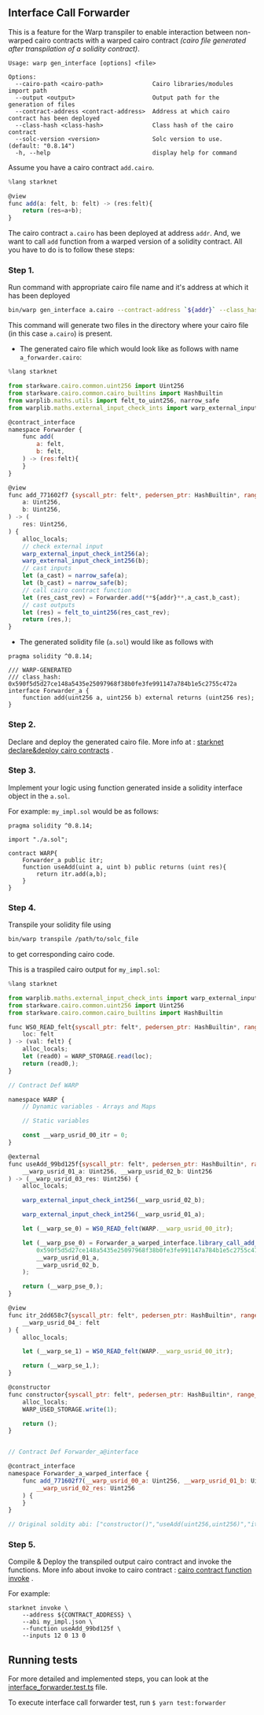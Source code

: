 ## Interface Call Forwarder

This is a feature for the Warp transpiler to enable interaction between non-warped cairo contracts with a warped cairo contract _(cairo file generated after transpilation of a solidity contract)_.

```text
Usage: warp gen_interface [options] <file>

Options:
  --cairo-path <cairo-path>              Cairo libraries/modules import path
  --output <output>                      Output path for the generation of files
  --contract-address <contract-address>  Address at which cairo contract has been deployed
  --class-hash <class-hash>              Class hash of the cairo contract
  --solc-version <version>               Solc version to use. (default: "0.8.14")
  -h, --help                             display help for command
```

Assume you have a cairo contract `add.cairo`.

```js
%lang starknet

@view
func add(a: felt, b: felt) -> (res:felt){
    return (res=a+b);
}
```

The cairo contract `a.cairo` has been deployed at address `addr`. And, we want to call `add` function from a warped version of a solidity contract. All you have to do is to follow these steps:

### Step 1.

Run command with appropriate cairo file name and it's address at which it has been deployed

```sh
bin/warp gen_interface a.cairo --contract-address `${addr}` --class_hash `${cairo_contract_class_hash}`
```

This command will generate two files in the directory where your cairo file (in this case `a.cairo`) is present.

- The generated cairo file which would look like as follows with name `a_forwarder.cairo`:

```js
%lang starknet

from starkware.cairo.common.uint256 import Uint256
from starkware.cairo.common.cairo_builtins import HashBuiltin
from warplib.maths.utils import felt_to_uint256, narrow_safe
from warplib.maths.external_input_check_ints import warp_external_input_check_int256

@contract_interface
namespace Forwarder {
    func add(
        a: felt,
        b: felt,
    ) -> (res:felt){
    }
}

@view
func add_771602f7 {syscall_ptr: felt*, pedersen_ptr: HashBuiltin*, range_check_ptr: felt}(
    a: Uint256,
    b: Uint256,
) -> (
    res: Uint256,
) {
    alloc_locals;
    // check external input
    warp_external_input_check_int256(a);
    warp_external_input_check_int256(b);
    // cast inputs
    let (a_cast) = narrow_safe(a);
    let (b_cast) = narrow_safe(b);
    // call cairo contract function
    let (res_cast_rev) = Forwarder.add(**${addr}**,a_cast,b_cast);
    // cast outputs
    let (res) = felt_to_uint256(res_cast_rev);
    return (res,);
}
```

- The generated solidity file (`a.sol`) would like as follows with

```solidity
pragma solidity ^0.8.14;

/// WARP-GENERATED
/// class_hash: 0x590f5d5d27ce148a5435e25097968f38b0fe3fe991147a784b1e5c2755c472a
interface Forwarder_a {
    function add(uint256 a, uint256 b) external returns (uint256 res);
}
```

### Step 2.

Declare and deploy the generated cairo file. More info at : [starknet declare&deploy cairo contracts](https://www.cairo-lang.org/docs/hello_starknet/intro.html#declare-the-contract-on-the-starknet-testnet) .

### Step 3.

Implement your logic using function generated inside a solidity interface object in the `a.sol`.

For example: `my_impl.sol` would be as follows:

```solidity
pragma solidity ^0.8.14;

import "./a.sol";

contract WARP{
    Forwarder_a public itr;
    function useAdd(uint a, uint b) public returns (uint res){
        return itr.add(a,b);
    }
}
```

### Step 4.

Transpile your solidity file using

```sh
bin/warp transpile /path/to/solc_file
```

to get corresponding cairo code.

This is a traspiled cairo output for `my_impl.sol`:

```js
%lang starknet

from warplib.maths.external_input_check_ints import warp_external_input_check_int256
from starkware.cairo.common.uint256 import Uint256
from starkware.cairo.common.cairo_builtins import HashBuiltin

func WS0_READ_felt{syscall_ptr: felt*, pedersen_ptr: HashBuiltin*, range_check_ptr: felt}(
    loc: felt
) -> (val: felt) {
    alloc_locals;
    let (read0) = WARP_STORAGE.read(loc);
    return (read0,);
}

// Contract Def WARP

namespace WARP {
    // Dynamic variables - Arrays and Maps

    // Static variables

    const __warp_usrid_00_itr = 0;
}

@external
func useAdd_99bd125f{syscall_ptr: felt*, pedersen_ptr: HashBuiltin*, range_check_ptr: felt}(
    __warp_usrid_01_a: Uint256, __warp_usrid_02_b: Uint256
) -> (__warp_usrid_03_res: Uint256) {
    alloc_locals;

    warp_external_input_check_int256(__warp_usrid_02_b);

    warp_external_input_check_int256(__warp_usrid_01_a);

    let (__warp_se_0) = WS0_READ_felt(WARP.__warp_usrid_00_itr);

    let (__warp_pse_0) = Forwarder_a_warped_interface.library_call_add_771602f7(
        0x590f5d5d27ce148a5435e25097968f38b0fe3fe991147a784b1e5c2755c472a,
        __warp_usrid_01_a,
        __warp_usrid_02_b,
    );

    return (__warp_pse_0,);
}

@view
func itr_2dd658c7{syscall_ptr: felt*, pedersen_ptr: HashBuiltin*, range_check_ptr: felt}() -> (
    __warp_usrid_04_: felt
) {
    alloc_locals;

    let (__warp_se_1) = WS0_READ_felt(WARP.__warp_usrid_00_itr);

    return (__warp_se_1,);
}

@constructor
func constructor{syscall_ptr: felt*, pedersen_ptr: HashBuiltin*, range_check_ptr: felt}() {
    alloc_locals;
    WARP_USED_STORAGE.write(1);

    return ();
}


// Contract Def Forwarder_a@interface

@contract_interface
namespace Forwarder_a_warped_interface {
    func add_771602f7(__warp_usrid_00_a: Uint256, __warp_usrid_01_b: Uint256) -> (
        __warp_usrid_02_res: Uint256
    ) {
    }
}

// Original soldity abi: ["constructor()","useAdd(uint256,uint256)","itr()"]
```

### Step 5.

Compile & Deploy the transpiled output cairo contract and invoke the functions. More info about invoke to cairo contract : [cairo contract function invoke](https://www.cairo-lang.org/docs/hello_starknet/intro.html#interact-with-the-contract) .

For example:

```
starknet invoke \
    --address ${CONTRACT_ADDRESS} \
    --abi my_impl.json \
    --function useAdd_99bd125f \
    --inputs 12 0 13 0
```

## Running tests

For more detailed and implemented steps, you can look at the [interface_forwarder.test.ts](../../tests/interface_call_forwarder/interface_forwarder.test.ts) file.

To execute interface call forwarder test, run `$ yarn test:forwarder`
